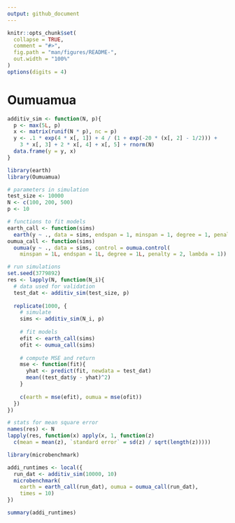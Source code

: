 ```yaml
---
output: github_document
---
```


```r
knitr::opts_chunk$set(
  collapse = TRUE,
  comment = "#>",
  fig.path = "man/figures/README-",
  out.width = "100%"
)
options(digits = 4)
```

# Oumuamua

```r
additiv_sim <- function(N, p){
  p <- max(5L, p)
  x <- matrix(runif(N * p), nc = p)
  y <- .1 * exp(4 * x[, 1]) + 4 / (1 + exp(-20 * (x[, 2] - 1/2))) + 
    3 * x[, 3] + 2 * x[, 4] + x[, 5] + rnorm(N)
  data.frame(y = y, x)
}
```

```r
library(earth)
library(Oumuamua)
```

```r
# parameters in simulation
test_size <- 10000
N <- c(100, 200, 500)
p <- 10
```

```r
# functions to fit models
earth_call <- function(sims)
  earth(y ~ ., data = sims, endspan = 1, minspan = 1, degree = 1, penalty = 2)
oumua_call <- function(sims)
  oumua(y ~ ., data = sims, control = oumua.control(
    minspan = 1L, endspan = 1L, degree = 1L, penalty = 2, lambda = 1))

# run simulations
set.seed(3779892)
res <- lapply(N, function(N_i){
  # data used for validation
  test_dat <- additiv_sim(test_size, p)
  
  replicate(1000, {
    # simulate
    sims <- additiv_sim(N_i, p)
    
    # fit models
    efit <- earth_call(sims)
    ofit <- oumua_call(sims)
    
    # compute MSE and return
    mse <- function(fit){
      yhat <- predict(fit, newdata = test_dat)
      mean((test_dat$y - yhat)^2)
    }
    
    c(earth = mse(efit), oumua = mse(ofit))
  })
})
```

```r
# stats for mean square error
names(res) <- N
lapply(res, function(x) apply(x, 1, function(z) 
  c(mean = mean(z), `standard error` = sd(z) / sqrt(length(z)))))
```

```r
library(microbenchmark)
```

```r
addi_runtimes <- local({
  run_dat <- additiv_sim(10000, 10)  
  microbenchmark(
    earth = earth_call(run_dat), oumua = oumua_call(run_dat), 
    times = 10)
})
```

```r
summary(addi_runtimes)
```

